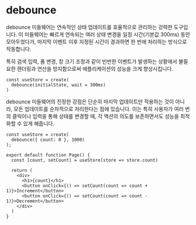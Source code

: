 # debounce

debounce 미들웨어는 연속적인 상태 업데이트를 효율적으로 관리하는 강력한 도구입니다. 이 미들웨어는 빠르게 연속되는 여러 상태 변경을 일정 시간(기본값 300ms) 동안 모아두었다가, 마지막 이벤트 이후 지정된 시간이 경과하면 한 번에 처리하는 방식으로 작동합니다.

특히 검색 입력, 폼 변경, 창 크기 조정과 같이 빈번한 이벤트가 발생하는 상황에서 불필요한 렌더링과 연산을 방지함으로써 애플리케이션의 성능을 크게 향상시킵니다.


```tsx
const useStore = create(
  debounce(initialState, wait = 300ms)
)
```

debounce 미들웨어의 진정한 강점은 단순히 마지막 업데이트만 적용하는 것이 아니라, 모든 업데이트를 순차적으로 처리한다는 점에 있습니다. 이는 특히 사용자가 여러 번의 클릭이나 입력을 통해 상태를 변경할 때, 각 액션의 의도를 보존하면서도 성능을 최적화할 수 있게 해줍니다.

```tsx
const useStore = create(
  debounce({ count: 0 }, 1000)
);
 
export default function Page() {
  const [count, setCount] = useStore(store => store.count)
 
  return (
    <div>
      <h1>{count}</h1>
      <button onClick={() => setCount(count => count + 1)}>Increment</button>
      <button onClick={() => setCount(count => count - 1)}>Decrement</button>
    </div>
  )
}
```
